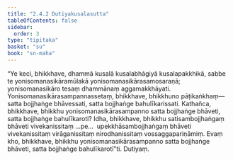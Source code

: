 ```yaml
---
title: "2.4.2 Dutiyakusalasutta"
tableOfContents: false
sidebar:
  order: 3
type: "tipitaka"
basket: "su"
book: "sn-maha"
---
```



<DynamicBreadcrumb />

<Division number="213" book="sn-maha" bookNo="14" page="81">

<Paragraph number="501" book="sn-maha">
“Ye keci, bhikkhave, dhammā kusalā kusalabhāgiyā kusalapakkhikā, sabbe te yonisomanasikāramūlakā yonisomanasikārasamosaraṇā; yonisomanasikāro tesaṃ dhammānaṃ aggamakkhāyati. Yonisomanasikārasampannassetaṃ, bhikkhave, bhikkhuno pāṭikaṅkhaṃ—  satta bojjhaṅge bhāvessati, satta bojjhaṅge bahulīkarissati.
</Paragraph>

<Paragraph number="502" book="sn-maha">
Kathañca, bhikkhave, bhikkhu yonisomanasikārasampanno satta bojjhaṅge bhāveti, satta bojjhaṅge bahulīkaroti? Idha, bhikkhave, bhikkhu satisambojjhaṅgaṃ bhāveti vivekanissitaṃ …pe…  upekkhāsambojjhaṅgaṃ bhāveti vivekanissitaṃ virāganissitaṃ nirodhanissitaṃ vossaggapariṇāmiṃ. Evaṃ kho, bhikkhave, bhikkhu yonisomanasikārasampanno satta bojjhaṅge bhāveti, satta bojjhaṅge bahulīkarotī”ti.

</Paragraph>
</Division>

<Paragraph number="503" type="center" book="sn-maha">
Dutiyaṃ.
</Paragraph>
